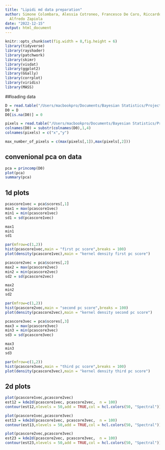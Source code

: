 ```yaml
---
title: "Lipidi md data preparation"
author: Simone Colombara, Alessia Cotroneo, Francesco De Caro, Riccardo Morandi, Chiara   Schembri,
  Alfredo Zapiola
date: "2022-12-15"
output: html_document
---
```


```r
knitr::opts_chunk$set(fig.width = 8,fig.height = 6)
library(tidyverse)
library(rayshader)
library(patchwork)
library(skimr)
library(visdat)
library(ggplot2)
library(GGally)
library(corrplot)
library(viridis)
library(MASS)
```

##loading data

```r
D = read.table("/Users/macbookpro/Documents/Bayesian Statistics/Project/Raw_data/LIPIDI/78 variabili/101_lipidi-PreProcessed-IM-Step1-Step2-Step4-Step5-101.txt")
D0 = D
D0[is.na(D0)] = 0

pixels = read.table("/Users/macbookpro/Documents/Bayesian Statistics/Project/Raw_data/LIPIDI/78 variabili/101_lipidi-PreProcessed-XYCoordinates-Step1-Step2-Step4-Step5-101.txt")
colnames(D0) = substr(colnames(D0),1,4)
colnames(pixels) = c("x","y")

max_number_of_pixels = c(max(pixels[,1]),max(pixels[,2]))
```

## convenional pca on data

```r
pca = princomp(D0)
plot(pca)
summary(pca)
```

## 1d plots

```r
pcascore1vec = pca$scores[,1]
max1 = max(pcascore1vec)
min1 = min(pcascore1vec)
sd1 = sd(pcascore1vec)

max1
min1
sd1
```

```r
par(mfrow=c(1,2))
hist(pcascore1vec,main = "first pc score",breaks = 100)
plot(density(pcascore1vec),main = "kernel density first pc score")
```

```r
pcascore2vec = pca$scores[,2]
max2 = max(pcascore2vec)
min2 = min(pcascore2vec)
sd2 = sd(pcascore2vec)

max2
min2
sd2

```

```r
par(mfrow=c(1,2))
hist(pcascore2vec,main = "second pc score",breaks = 100)
plot(density(pcascore2vec),main = "kernel density second pc score")
```

```r
pcascore3vec = pca$scores[,3]
max3 = max(pcascore3vec)
min3 = min(pcascore3vec)
sd3 = sd(pcascore3vec)

max3
min3
sd3

```

```r
par(mfrow=c(1,2))
hist(pcascore3vec,main = "third pc score",breaks = 100)
plot(density(pcascore3vec),main = "kernel density third pc score")
```

## 2d plots

```r
plot(pcascore1vec,pcascore2vec)
est12 = kde2d(pcascore1vec, pcascore2vec,  n = 100)
contour(est12,nlevels = 50,add = TRUE,col = hcl.colors(50, "Spectral"))
```

```r
plot(pcascore1vec,pcascore3vec)
est13 = kde2d(pcascore1vec, pcascore3vec,  n = 100)
contour(est13,nlevels = 50,add = TRUE,col = hcl.colors(50, "Spectral"))
```


```r
plot(pcascore2vec,pcascore3vec)
est23 = kde2d(pcascore2vec, pcascore3vec,  n = 100)
contour(est23,nlevels = 50,add = TRUE,col = hcl.colors(50, "Spectral"))
```

